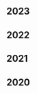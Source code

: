 <div class="tags">

## 2023

<ul>
  <PostAndDate
    date="2023-06-26"
    title="Understanding the TypeScript Compiler Miniature"
    url="/understanding-the-typescript-compiler-miniature"
  />
  <PostAndDate
    date="2023-06-04"
    title="JavaScript scope, Closures, and the TypeScript compiler"
    url="/javascript-scope-closures-and-the-typescript-compiler"
  />
  <PostAndDate
    date="2023-02-27"
    title="A High Level Architecture of the TypeScript compiler"
    url="/a-high-level-architecture-of-the-typescript-compiler"
  />
</ul>

## 2022

<ul>
  <PostAndDate
    date="2022-01-04"
    title="Refactoring Setup: NextJS, TypeScript, Prettier, and Testing Library"
    url="/series/website-changelog/refactoring-setup"
  />
  <PostAndDate
    date="2022-01-03"
    title="Mastering JavaScript: Revisiting Conditionals in JavaScript and TypeScript"
    url="/series/mastering-javascript/revisiting-conditionals-in-javascript-and-typescript"
  />
</ul>

## 2021

<ul>
  <PostAndDate
    date="2022-01-04"
    title="Refactoring Setup: NextJS, TypeScript, Prettier, and Testing Library"
    url="/series/website-changelog/refactoring-setup"
  />
  <PostAndDate
    date="2022-01-03"
    title="Mastering JavaScript: Revisiting Conditionals in JavaScript and TypeScript"
    url="/series/mastering-javascript/revisiting-conditionals-in-javascript-and-typescript"
  />
</ul>

<ul>
  <PostAndDate
    date="2021-12-27"
    title="Mastering JavaScript Series"
    url="/series/mastering-javascript"
  />
  <PostAndDate
    date="2021-10-17"
    title="Building an Interpreter: Parser - Part 1: Fundamental parts of AST and basic statements"
    url="/series/building-an-interpreter/parser-part-1"
  />
  <PostAndDate
    date="2021-07-20"
    title="Building an Interpreter: REPL"
    url="/series/building-an-interpreter/repl"
  />
  <PostAndDate
    date="2021-07-18"
    title="Building an Interpreter: Lexical Analysis - Part 3"
    url="/series/building-an-interpreter/lexical-analysis-part-3"
  />
  <PostAndDate
    date="2021-06-23"
    title="Rebuilding Mercari's Search: Home and Menu"
    url="/series/rebuilding-mercaris-search/home-menu"
  />
  <PostAndDate
    date="2021-06-20"
    title="Rebuilding Mercari's Search: Setup NextJS with TypeScript, Prettier, and Jest"
    url="/series/rebuilding-mercaris-search/setup-nextjs-with-typescript-prettier-and-jest"
  />
  <PostAndDate
    date="2021-06-13"
    title="Rebuilding Mercari's Search series"
    url="/series/rebuilding-mercaris-search"
  />
  <PostAndDate
    date="2021-06-05"
    title="Data Fetching in React with react-query"
    url="/data-fetching-in-react-with-react-query"
  />
  <PostAndDate
    date="2021-05-29"
    title="Building an Interpreter: Lexical Analysis - Part 2"
    url="/series/building-an-interpreter/lexical-analysis-part-2"
  />
  <PostAndDate
    date="2021-05-23"
    title="Building an Interpreter: Lexical Analysis - Part 1"
    url="/series/building-an-interpreter/lexical-analysis-part-1"
  />
  <PostAndDate
    date="2021-05-23"
    title="Building an Interpreter series"
    url="/series/building-an-interpreter"
  />
  <PostAndDate
    date="2021-04-04"
    title="DX & Software Maintainability in Frontend Engineering"
    url="/dx-and-software-maintainability-in-frontend-engineering"
  />
</ul>

## 2020

<ul>

<PostAndDate date="2020-07-19" title="A Mental Model to think in TypeScript" url="/a-mental-model-to-think-in-typescript" />
<PostAndDate date="2020-06-21" title="UX Studies with React, TypeScript, and Testing Library" url="/ux-studies-with-react-typescript-and-testing-library" />
<PostAndDate date="2020-05-23" title="Union Types with Objects" url="/series/typescript-learnings/union-types-with-objects" />
<PostAndDate date="2020-05-09" title="TypeScript Interesting Types" url="/series/typescript-learnings/interesting-types" />
<PostAndDate date="2020-05-05" title="Constant feedback driven development with Nodemon" url="/constant-feedback-driven-development-with-nodemon" />
<PostAndDate date="2020-04-29" title="Automating my blog posts publishing process" url="/publisher-a-tooling-to-automate-the-process-to-publish-my-blog-posts" />
<PostAndDate date="2020-04-25" title="TypeScript Learnings: Type System" url="/series/typescript-learnings/type-system" />
<PostAndDate date="2020-04-15" title="Fun with Dates" url="/fun-with-dates" />
<PostAndDate date="2020-04-08" title="Thinking in data contracts" url="/thinking-in-data-contracts" />
<PostAndDate date="2020-04-05" title="TypeScript Learnings: Object Destruturing" url="/series/typescript-learnings/object-destructuring" />
<PostAndDate date="2020-04-05" title="TypeScript Learnings series" url="/series/typescript-learnings" />
<PostAndDate date="2020-04-01" title="Consistent State Management in React and Redux" url="/consistent-state-management-in-react-and-redux" />
</ul>

</div>
